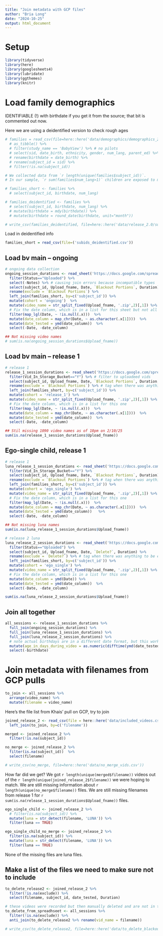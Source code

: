 ```yaml
---
title: "Join metadata with GCP files"
author: "Bria Long"
date: "2024-10-25"
output: html_document
---
```


# Setup
```r
library(tidyverse)
library(here)
library(googlesheets4)
library(lubridate)
library(ggthemes)
library(knitr)
```

# Load family demographics
IDENTIFIABLE (!) with birthdate if you get it from the source; that bit is commented out now.

Here we are using a deidentified version to check rough ages
```r
# families = read_csv(file=here::here('data/demographics/demographics_2025.csv')) %>%
  # as_tibble() %>%
  # filter(study_name == 'BabyView') %>% # no pilots
  # select(sid, date_birth, ethnicity, gender, num_lang, parent_ed) %>%
  # rename(birthdate = date_birth) %>%
  # rename(subject_id = sid) %>%
  # filter(!is.na(subject_id))

# We collected data from `r length(unique(families$subject_id))`. 
# In our sample, `r sum(families$num_lang>1)` children are exposed to more than one language.

# families_short <- families %>%
  # select(subject_id, birthdate, num_lang)

```

```r
# families_deidentified <- families %>%
  # select(subject_id, birthdate, num_lang) %>%
  # mutate(birthdate = mdy(birthdate)) %>%
  # mutate(birthdate = round_date(birthdate, unit="month")) 

# write_csv(families_deidentified, file=here::here('data/release_2.0/subids_deidentified.csv'))
```

Load in deidentified info
```r
families_short = read_csv(file=('subids_deidentified.csv'))  
```

## Load bv main -- ongoing 
```R
# ongoing data collection
ongoing_session_durations <- read_sheet('https://docs.google.com/spreadsheets/d/1mAti9dBNUqgNQQIIsnPb5Hu59ovKCUh9LSYOcQvzt2U/edit?gid=754020357#gid=754020357',sheet='Ongoing_data_collection') %>%
  filter(Status=="Uploaded") %>%
  select(-Notes) %>% # causing join errors because incompatible types
  select(subject_id, Upload_fname, Date, `Blackout Portions`, Duration) %>%
  rename(exclude = `Blackout Portions`) %>%
  left_join(families_short, by=c('subject_id')) %>%
  mutate(cohort = 'ongoing')  %>%
  mutate(video_name = str_split_fixed(Upload_fname, '.zip',2)[,1]) %>%
  # Fix the date column, which is in a list for this sheet but not all
  filter(map_lgl(Date, ~ !is.null(.x)))  %>%
  mutate(date_column = map_chr(Date, ~ as.character(.x[1])))  %>%
  mutate(date_tested = ymd(date_column))  %>%
  select(-Date, -date_column)

## Not missing video names
# sum(is.na(ongoing_session_durations$Upload_fname))
```


## Load bv main -- release 1 
```r
# release 1
release_1_session_durations <- read_sheet('https://docs.google.com/spreadsheets/d/1mAti9dBNUqgNQQIIsnPb5Hu59ovKCUh9LSYOcQvzt2U/edit?gid=1883822719#gid=1883822719', sheet='Main_Release_1_Corrected') %>%
  filter(Vid_In_Storage_Bucket=="Y") %>% # filter to uploadeed vids
  select(subject_id, Upload_fname, Date, `Blackout Portions`, Duration, `grace notes`) %>%
  rename(exclude = `Blackout Portions`) %>% # tag when there was anything to be excluded
  left_join(families_short, by=c('subject_id')) %>%
  mutate(cohort = 'release_1') %>%
  mutate(video_name = str_split_fixed(Upload_fname, '.zip',2)[,1]) %>%
  # Fix the date column, which is in a list for this one
  filter(map_lgl(Date, ~ !is.null(.x)))  %>%
  mutate(date_column = map_chr(Date, ~ as.character(.x[1])))  %>%
  mutate(date_tested = ymd(date_column))  %>%
  select(-Date, -date_column)

## Stil missing 1090 video names as of 10pm on 2/10/25
sum(is.na(release_1_session_durations$Upload_fname))

```

## Ego-single child, release 1
```r
# release 1
luna_release_1_session_durations <- read_sheet('https://docs.google.com/spreadsheets/d/1mAti9dBNUqgNQQIIsnPb5Hu59ovKCUh9LSYOcQvzt2U/edit?gid=1883822719#gid=1883822719', sheet='Luna_V1_Corrected') %>%
  filter(Vid_In_Storage_Bucket=="Y") %>%
  select(subject_id, Upload_fname, Date, `Blackout Portions`, Duration) %>%
  rename(exclude = `Blackout Portions`) %>% # tag when there was anything to be excluded
  left_join(families_short, by=c('subject_id')) %>%
  mutate(cohort = 'ego_single') %>%
  mutate(video_name = str_split_fixed(Upload_fname, '.zip',2)[,1]) %>%
  # Fix the date column, which is in a list for this one
  filter(map_lgl(Date, ~ !is.null(.x)))  %>%
  mutate(date_column = map_chr(Date, ~ as.character(.x[1])))  %>%
  mutate(date_tested = ymd(date_column))   %>%
  select(-Date, -date_column)

## Not missing luna names
sum(is.na(luna_release_1_session_durations$Upload_fname))

```

```r
# release 2 luna
luna_release_2_session_durations <- read_sheet('https://docs.google.com/spreadsheets/d/1mAti9dBNUqgNQQIIsnPb5Hu59ovKCUh9LSYOcQvzt2U/edit?gid=1883822719#gid=1883822719', sheet='Luna_Round_2_Ongoing') %>%
  filter(Status=="Uploaded") %>%
  select(subject_id, Upload_fname, Date, `Delete?`, Duration) %>%
  rename(exclude = `Delete?`) %>% # tag when there was anything to be excluded
  left_join(families_short, by=c('subject_id')) %>%
  mutate(cohort = 'ego_single') %>%
  mutate(video_name = str_split_fixed(Upload_fname, '.zip',2)[,1]) %>%
  # Fix the date column, which is in a list for this one
  mutate(date_column = ymd(Date)) %>%
  mutate(date_tested = ymd(date_column))  %>%
  select(-Date, -date_column)

sum(is.na(luna_release_2_session_durations$Upload_fname))


```


## Join all together
```r
all_sessions <- release_1_session_durations %>% 
  full_join(ongoing_session_durations) %>%
  full_join(luna_release_1_session_durations) %>%
  full_join(luna_release_2_session_durations) %>%
  # note actual birthdays are in a different date format, but this works here
  mutate(age_in_days_during_video = as.numeric(difftime(ymd(date_tested), ymd(birthdate), units='days'))) %>%
  select(-birthdate) 
```


# Join metadata with filenames from GCP pulls
```R
to_join <- all_sessions %>%
  arrange(video_name) %>%
  mutate(filename = video_name) 
```

Here's the file list from Khais' pull on GCP, try to join
```R
joined_release_2 <- read_csv(file = here::here('data/included_videos.csv'))   %>%
  left_join(to_join, by=c('filename'))
```

```r
merged <- joined_release_2 %>%
  filter(!is.na(subject_id)) 
```


```r
no_merge <- joined_release_2 %>%
  filter(is.na(subject_id))  %>%
  select(filename) 

# write_csv(no_merge, file=here::here('data/no_merge_vids.csv'))
```

How far did we get? We got `r length(unique(merged$filename))` videos out of the `r length(unique(joined_release_2$filename))` we were hoping to match. We are still missing information about `r  length(unique(no_merge$filename))` files. We are still missing filenames from release 1 for `r sum(is.na(release_1_session_durations$Upload_fname))` files.


```r
ego_single_child <- joined_release_2 %>%
  # filter(is.na(subject_id)) %>%
  mutate(luna = str_detect(filename, 'LUNA')) %>%
  filter(luna == TRUE)

ego_single_child_no_merge <- joined_release_2 %>%
  filter(is.na(subject_id)) %>%
  mutate(luna = str_detect(filename, 'LUNA')) %>%
  filter(luna == TRUE)
```

None of the missing files are luna files.

## Make a list of the files we need to make sure not to include
```R
to_delete_release2 <- joined_release_2 %>%
  filter(!is.na(exclude)) %>%
  select(filename, subject_id, date_tested, Duration)

# these videos were recorded but then manually deleted and are not in the release or in the raw/storage buckets
to_delete_from_spreadhseet <- all_sessions %>%
  filter(!is.na(exclude)) %>%
  anti_join(to_delete_release2 %>% rename(vid_name = filename))

# write_csv(to_delete_release2, file=here::here('data/to_delete_blackout_vids.csv'))
```
